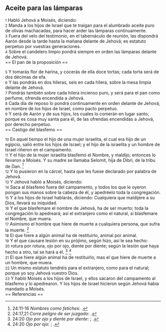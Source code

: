 == Aceite para las lámparas ==

{{anchor|1}} <small>1</small> Habló Jehová a Moisés, diciendo:<br>
{{anchor|2}} <small>2</small> Manda a los hijos de Israel que te traigan para el alumbrado aceite puro de olivas machacadas, para hacer arder las lámparas continuamente.<br>
{{anchor|3}} <small>3</small> Fuera del velo del testimonio, en el tabernáculo de reunión, las dispondrá Aarón desde la tarde hasta la mañana delante de Jehová; es estatuto perpetuo por vuestras generaciones.<br>
{{anchor|4}} <small>4</small> Sobre el candelero limpio pondrá siempre en orden las lámparas delante de Jehová.<br>
== El pan de la proposición ==

{{anchor|5}} <small>5</small> Y tomarás flor de harina, y cocerás de ella doce tortas; cada torta será de dos décimas de efa.<br>
{{anchor|6}} <small>6</small> Y las pondrás en dos hileras, seis en cada hilera, sobre la mesa limpia delante de Jehová.<br>
{{anchor|7}} <small>7</small> Pondrás también sobre cada hilera incienso puro, y será para el pan como perfume, ofrenda encendida a Jehová.<br>
{{anchor|8}} <small>8</small> Cada día de reposo lo pondrá continuamente en orden delante de Jehová, en nombre de los hijos de Israel, como pacto perpetuo.<br>
{{anchor|9}} <small>9</small> Y será de Aarón y de sus hijos, los cuales lo comerán en lugar santo; porque es cosa muy santa para él, de las ofrendas encendidas a Jehová, por derecho perpetuo.<br>
== Castigo del blasfemo ==

{{anchor|10}} <small>10</small> En aquel tiempo el hijo de una mujer israelita, el cual era hijo de un egipcio, salió entre los hijos de Israel; y el hijo de la israelita y un hombre de Israel riñeron en el campamento.<br>
{{anchor|11}} <small>11</small> Y el hijo de la mujer israelita blasfemó el Nombre, y maldijo; entonces lo llevaron a Moisés. Y su madre se llamaba Selomit, hija de Dibri, de la tribu de Dan. <ref>24:11-16 ''Nombres como fetiches'': {{lib|LU|88|5|5}}.</ref><br>
{{anchor|12}} <small>12</small> Y lo pusieron en la cárcel, hasta que les fuese declarado por palabra de Jehová.<br>
{{anchor|13}} <small>13</small> Y Jehová habló a Moisés, diciendo:<br>
{{anchor|14}} <small>14</small> Saca al blasfemo fuera del campamento, y todos los que le oyeron pongan sus manos sobre la cabeza de él, y apedréelo toda la congregación.<br>
{{anchor|15}} <small>15</small> Y a los hijos de Israel hablarás, diciendo: Cualquiera que maldijere a su Dios, llevará su iniquidad.<br>
{{anchor|16}} <small>16</small> Y el que blasfemare el nombre de Jehová, ha de ser muerto; toda la congregación lo apedreará; así el extranjero como el natural, si blasfemare el Nombre, que muera.<br>
{{anchor|17}} <small>17</small> Asimismo el hombre que hiere de muerte a cualquiera persona, que sufra la muerte. <ref>24:17,21 ''Corre peligro de ser juzgado'': {{lib|LU|140|6|4}}.</ref><br>
{{anchor|18}} <small>18</small> El que hiere a algún animal ha de restituirlo, animal por animal.<br>
{{anchor|19}} <small>19</small> Y el que causare lesión en su prójimo, según hizo, así le sea hecho:<br>
{{anchor|20}} <small>20</small> rotura por rotura, ojo por ojo, diente por diente; según la lesión que haya hecho a otro, tal se hará a él. <ref>24:20 ''Ojo por ojo y diente por diente'': {{lib|LU|140|6|9}}; {{lib|LU|140|8|5}}.</ref> <ref>24:20 ''Ojo por ojo'': {{lib|LU|159|5|11}}; {{lib|LU|70|10|9}}.</ref><br>
{{anchor|21}} <small>21</small> El que hiere algún animal ha de restituirlo; mas el que hiere de muerte a un hombre, que muera.<br>
{{anchor|22}} <small>22</small> Un mismo estatuto tendréis para el extranjero, como para el natural;  porque yo soy Jehová vuestro Dios.<br>
{{anchor|23}} <small>23</small> Y habló Moisés a los hijos de Israel, y ellos sacaron del campamento al blasfemo y lo apedrearon. Y los hijos de Israel hicieron según Jehová había mandado a Moisés.<br>
== Referencias ==

<references />
